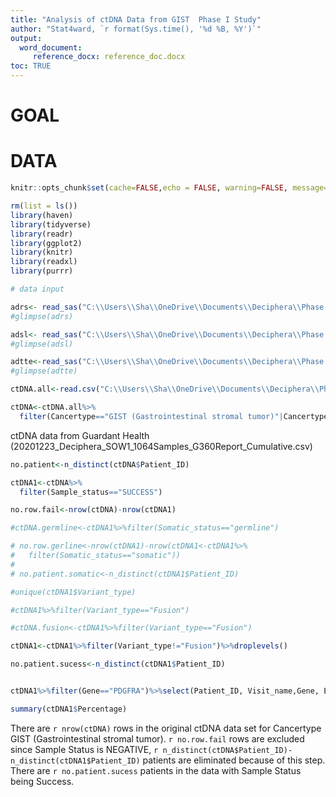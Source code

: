 ```yaml
---
title: "Analysis of ctDNA Data from GIST  Phase I Study"
author: "Stat4ward, `r format(Sys.time(), '%d %B, %Y')`"
output:
  word_document:
     reference_docx: reference_doc.docx
toc: TRUE
---
```

\pagebreak

# GOAL

# DATA

```r
knitr::opts_chunk$set(cache=FALSE,echo = FALSE, warning=FALSE, message=FALSE, fig.width = 6.5, fig.height = 6.5)

rm(list = ls())
library(haven)
library(tidyverse)
library(readr)
library(ggplot2)
library(knitr)
library(readxl)
library(purrr)

# data input

adrs<- read_sas("C:\\Users\\Sha\\OneDrive\\Documents\\Deciphera\\Phase I Study\\GIST\\adrs.sas7bdat")
#glimpse(adrs)

adsl<- read_sas("C:\\Users\\Sha\\OneDrive\\Documents\\Deciphera\\Phase I Study\\GIST\\adsl.sas7bdat")
#glimpse(adsl)

adtte<-read_sas("C:\\Users\\Sha\\OneDrive\\Documents\\Deciphera\\Phase I Study\\GIST\\adtte.sas7bdat")
#glimpse(adtte)

ctDNA.all<-read.csv("C:\\Users\\Sha\\OneDrive\\Documents\\Deciphera\\Phase I Study\\GIST\\20201223_Deciphera_SOW1_1064Samples_G360Report_Cumulative.csv")

ctDNA<-ctDNA.all%>%
  filter(Cancertype=="GIST (Gastrointestinal stromal tumor)"|Cancertype=="GIST (Gastrointestinal Stromal Tumor)")

```

ctDNA data from Guardant Health (20201223_Deciphera_SOW1_1064Samples_G360Report_Cumulative.csv)
```r

no.patient<-n_distinct(ctDNA$Patient_ID)

ctDNA1<-ctDNA%>%
  filter(Sample_status=="SUCCESS")

no.row.fail<-nrow(ctDNA)-nrow(ctDNA1)

#ctDNA.germline<-ctDNA1%>%filter(Somatic_status=="germline")

# no.row.gerline<-nrow(ctDNA1)-nrow(ctDNA1<-ctDNA1%>%
#   filter(Somatic_status=="somatic"))
#   
# no.patient.somatic<-n_distinct(ctDNA1$Patient_ID)

#unique(ctDNA1$Variant_type)

#ctDNA1%>%filter(Variant_type=="Fusion")

#ctDNA.fusion<-ctDNA1%>%filter(Variant_type=="Fusion")

ctDNA1<-ctDNA1%>%filter(Variant_type!="Fusion")%>%droplevels()

no.patient.sucess<-n_distinct(ctDNA1$Patient_ID)


ctDNA1%>%filter(Gene=="PDGFRA")%>%select(Patient_ID, Visit_name,Gene, Exon )%>%view()

summary(ctDNA1$Percentage)

```

There are `r nrow(ctDNA)` rows in the original ctDNA data set for Cancertype GIST (Gastrointestinal stromal tumor). `r no.row.fail` rows are excluded since Sample Status is NEGATIVE, `r n_distinct(ctDNA$Patient_ID)-n_distinct(ctDNA1$Patient_ID)` patients are eliminated because of this step. There are  `r no.patient.sucess` patients in the data with Sample Status being Success. 